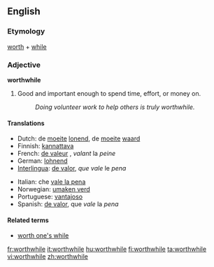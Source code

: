 ==English==

===Etymology===
[[worth]] + [[while]]

===Adjective===
'''worthwhile'''

# Good and important enough to spend time, effort, or money on.
#: ''Doing volunteer work to help others is truly worthwhile.''

====Translations====
{{trans-top|good and important enough to spend time, effort, or money on}}
* Dutch: de [[moeite]] {{f}} [[lonend]], de [[moeite]] [[waard]]
* Finnish: [[kannattava]]
* French: [[de valeur]] {{f}}, ''valant'' la ''peine''
* German: [[lohnend]]
* [[Interlingua]]: [[de valor]], ''que'' ''vale'' le ''pena''
{{trans-mid}}
* Italian: che [[vale la pena]]
* Norwegian: [[umaken verd]]
* Portuguese: [[vantajoso]]
* Spanish: [[de valor]], que ''vale'' la ''pena''
{{trans-bottom}}

====Related terms====
* [[worth one's while]]

[[fr:worthwhile]]
[[it:worthwhile]]
[[hu:worthwhile]]
[[fi:worthwhile]]
[[ta:worthwhile]]
[[vi:worthwhile]]
[[zh:worthwhile]]